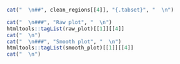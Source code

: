 
```r
cat("  \n##", clean_regions[[4]], "{.tabset}", "  \n")

cat("  \n###", "Raw plot", "  \n")
htmltools::tagList(raw_plot)[[1]][[4]]
cat("  \n")
cat("  \n###", "Smooth plot", "  \n")
htmltools::tagList(smooth_plot)[[1]][[4]]
cat("  \n")
```

